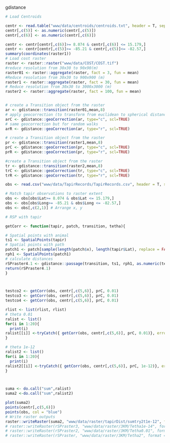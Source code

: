 gdistance

```r

# Load Centroids 

centr <- read.table("www/data/centroids/centroids.txt", header = T, sep = ";", dec = ",")
centr[,c(5)] <- as.numeric(centr[,c(5)])
centr[,c(6)] <- as.numeric(centr[,c(6)])

centr <- centr[centr[,c(6)]>= 8.074 & centr[,c(6)] <= 15.179,]
centr <- centr[centr[,c(5)]>= -85.21 & centr[,c(5)]<= -82.57,]
summary(coordinates(raster1))
# Load cost raster 
raster <- raster::raster("www/data/COST/COST.tif") 
#reduce resolution from 30x30 to 90x90(m)
raster01 <- raster::aggregate(raster, fact = 3, fun = mean)
#Reduce resolution from 30x30 to 900x900 (m)
raster1 <- raster::aggregate(raster, fact = 30, fun = mean)
# Reduce resolution from 30x30 to 3000x3000 (m)
raster2 <- raster::aggregate(raster, fact = 100, fun = mean)


# create a Transition object from the raster
ar <- gdistance::transition(raster01,mean,8)
# apply geocorrection (to transform from euclidean to spherical distances)
arC <- gdistance::geoCorrection(ar, type="c", scl=TRUE)
# same geocorrection but for random walks 
arR <- gdistance::geoCorrection(ar, type="r", scl=TRUE)

# create a Transition object from the raster
pr <- gdistance::transition(raster1,mean,8)
prC <- gdistance::geoCorrection(pr, type="c", scl=TRUE)
prR <- gdistance::geoCorrection(pr, type="r", scl=TRUE)

#create a Transition object from the raster
tr <- gdistance::transition(raster2,mean,8)
trC <- gdistance::geoCorrection(tr, type="c", scl=TRUE)
trR <- gdistance::geoCorrection(tr, type="r", scl=TRUE)
```

```r
obs <- read.csv("www/data/TapirRecords/TapirRecords.csv", header = T, stringsAsFactors = F)

# Match tapir observations to raster extent
obs <- obs[obs$Lat>= 8.074 & obs$Lat <= 15.179,]
obs <- obs[obs$Long>= -85.21 & obs$Long <= -82.57,]
obs <- obs[,c(2,1)] # Arrange x, y

```

```r
# RSP with tapir 

getCorr <- function(tapir, patch, transition, tetha){

# Spatial points with animal
ts1 <- SpatialPoints(tapir)
# Spatial points with path 
patch1 <- patch[sample(length(patch$x), length(tapir$Lat), replace = FALSE),]
rph1 <- SpatialPoints(patch1)
# calculate distances
rSPraster4.1 <- gdistance::passage(transition, ts1, rph1, as.numeric(tetha))
return(rSPraster4.1)
}



testco2 <- getCorr(obs, centr[,c(5,6)], prC, 0.01)
testco3 <- getCorr(obs, centr[,c(5,6)], prC, 0.01)
testco4 <- getCorr(obs, centr[,c(5,6)], prC, 0.01)

rlist <- list(rlist, rlist)
# theta 0.01
ralist <- list()
for(i in 1:20){
  print(i)
ralist[[i]] <-tryCatch({ getCorr(obs, centr[,c(5,6)], prC, 0.01)}, error = function(e){print("This one had an error")})
}

# theta 1e-12
ralist2 <- list()
for(i in 1:20){
  print(i)
ralist2[[i]] <-tryCatch({ getCorr(obs, centr[,c(5,6)], prC, 1e-12)}, error = function(e){print("This one had an error")})
}



suma <- do.call("sum",ralist)
suma2 <-do.call("sum",ralist2)

plot(suma2)
points(centr[,c(5,6)])
points(obs, col = "blue")
# Write raster outputs 
raster::writeRaster(suma2, "www/data/raster/tapirDist/sumtry2t1e-12", format = "GTiff")
# raster::writeRaster(rSPraster3, "www/data/raster/3KM/Tetha1e-14", format = "GTiff")
# raster::writeRaster(rSPraster2, "www/data/raster/3KM/Tetha0.01", format = "GTiff")
# raster::writeRaster(rSPraster, "www/data/raster/3KM/Tetha2", format = "GTiff")
```




